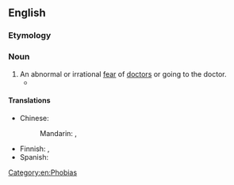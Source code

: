 ==English==

===Etymology===
{{confix|en|iatro|phobia}}

===Noun===
{{en-noun|-}}

# An abnormal or irrational [[fear]] of [[doctor]]s or going to the doctor.
#* {{quote-text|lang=en|year=1996|author=Leslie A. Fiedler|title=Tyranny of the Normal: Essays on Bioethics, Theology & Myth|page=114|passage=Though such '''iatrophobia''' has always been with us, it assumed an especially virulent form in the sixties.}}

====Translations====
{{trans-top|fear of doctors}}
* Chinese:
*: Mandarin: {{t|cmn|醫生恐懼症|sc=Hani}}, {{t|cmn|医生恐惧症|tr=yīshēng kǒngjùzhèng|sc=Hani}}
{{trans-mid}}
* Finnish: {{t|fi|lääkäripelko}}, {{t+|fi|iatrofobia}}
* Spanish: {{t+|es|iatrofobia|f}}
{{trans-bottom}}

[[Category:en:Phobias]]